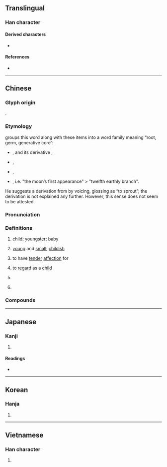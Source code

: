 {{character info}}
==Translingual==
{{stroke order|strokes=9}}

===Han character===
{{Han char|rn=39|rad=子|as=06|sn=9|four=10482|canj=NDYVO|ids=⿰子亥}}

====Derived characters====
* {{l|mul|[[𫫂]], [[𢱙]]}}

====References====
* {{Han ref|kx=0279.150|dkj=06977|dj=0548.100|hdz=21015.110|uh=5B69|ud=23401|bh=ABC4|bd=43972}}

----

==Chinese==
{{zh-forms|alt=㜾}}

===Glyph origin===
{{Han etym}}
{{Han compound|子|亥|ls=psc|c1=s|c2=p}}.

===Etymology===
{{zh-ref|Smith (2011)}} groups this word along with these items into a word family meaning “root, germ, generative core”:

* {{och-l|荄|id=1|grassroot}}, and its derivative {{och-l|根|root}},
* {{och-l|核|id=2|germ, kernel}},
* {{och-l|骸|(human) bones}},
* {{och-l|亥|sprouting stage}}, i.e. "the moon’s first appearance" > "twelfth earthly branch".

He suggests a derivation from {{och-l|荄|id=1}} by voicing, glossing {{lang|zh|孩}} as “to sprout”; the derivation is not explained any further. However, this sense does not seem to be attested.

===Pronunciation===
{{zh-pron
|m=hái
|ma=LL-Q7850 (zho)-雲角-孩.wav
|m-s=
|c=haai4,hoi4
|c-t=
|g=
|h=pfs=hài
|j=
|mb=hǎi
|md=hài
|mn=hâi
|mn-t=hai6/hai5
|w=3hhe
|x=
|mc=y
|oc=y
|cat=n,a,v,pn
}}

===Definitions===
{{zh-hanzi}}

# [[child]]; [[youngster]]; [[baby]]
#: {{zh-x|男孩兒{r}|boy}}
# {{lb|zh|literary}} [[young]] and [[small]]; [[childish]]
# {{lb|zh|literary}} to have [[tender]] [[affection]] for
# {{lb|zh|literary}} to [[regard]] as a [[child]]
# {{lb|zh|obsolete}} {{zh-alt-form|咳|tr=hái|(''of baby'') to [[giggle]]; to [[laugh]]}}
# {{surname|zh}}

===Compounds===
{{zh-der|倒繃孩兒|傻孩子|兒孩兒|呆答孩|女孩兒|女孩子|嬰孩|孩乳|孩兒|孩兒面|孩子|孩子家|孩子氣|孩子王|孩子頭|孩提|孩氣|孩童|家生孩兒|小孩|小孩子家|帶孩子|弟子孩兒|打孩歌|摩孩羅|毛孩子|泥孩兒|男孩子|皮孩子|紅孩兒|臺孩|虎剌孩|野孩子|下次孩兒|不胎孩|乳孩兒|兒孩|八十孩兒|則劇孩兒|台孩|呆打孩|女孩|始孩|孤孩|孩中顏|孩兒參|孩兒茶|孩兒菊|孩名|孩咍|孩嬰|孩子話|孩孺|孩幼|孩弄|孩抱|孩稚|孩笑|孩虎|孩蟲|孩赤|孾孩|害孩子|家生孩子|小孩子|悶打孩|悶答孩|提孩|桃孩|棄孩|毛孩|泥孩|生孩|私孩子|童孩|答孩|耍孩兒|胎孩|血孩|遺孩|阿孩兒|香孩兒營|男孩|男孩兒}}

----

==Japanese==

===Kanji===
{{ja-kanji|grade=|rs=子06}}

# {{rfdef|ja|sort=子06}}

====Readings====
* {{ja-readings
|goon=がい
|kanon=かい
|kun=ちのみご-
}}

----

==Korean==

===Hanja===
{{ko-hanja|hangeul=해|rv=hae|mr=hae}}

# {{rfdef|ko|sort=子06}}

----

==Vietnamese==

===Han character===
{{vi-readings|reading=hài, hời|rs=子06}}

# {{rfdef|vi|sort=子06}}